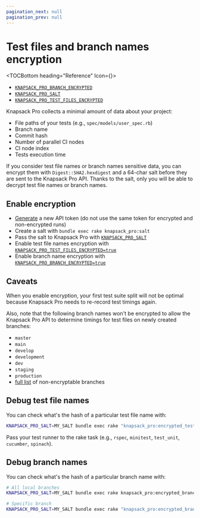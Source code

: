 ```yaml
---
pagination_next: null
pagination_prev: null
---
```


# Test files and branch names encryption


<TOCBottom heading="Reference" Icon={<IconExternalLink />}>

- [`KNAPSACK_PRO_BRANCH_ENCRYPTED`](reference.md#knapsack_pro_branch_encrypted)
- [`KNAPSACK_PRO_SALT`](reference.md#knapsack_pro_salt)
- [`KNAPSACK_PRO_TEST_FILES_ENCRYPTED`](reference.md#knapsack_pro_test_files_encrypted)

</TOCBottom>

Knapsack Pro collects a minimal amount of data about your project:

- File paths of your tests (e.g., `spec/models/user_spec.rb`)
- Branch name
- Commit hash
- Number of parallel CI nodes
- CI node index
- Tests execution time

If you consider test file names or branch names sensitive data, you can encrypt them with `Digest::SHA2.hexdigest` and a 64-char salt before they are sent to the Knapsack Pro API. Thanks to the salt, only you will be able to decrypt test file names or branch names.

## Enable encryption

- [Generate](https://knapsackpro.com/sessions) a new API token (do not use the same token for encrypted and non-encrypted runs)
- Create a salt with `bundle exec rake knapsack_pro:salt`
- Pass the salt to Knapsack Pro with [`KNAPSACK_PRO_SALT`](reference.md#knapsack_pro_salt)
- Enable test file names encryption with [`KNAPSACK_PRO_TEST_FILES_ENCRYPTED=true`](reference.md#knapsack_pro_test_files_encrypted)
- Enable branch name encryption with [`KNAPSACK_PRO_BRANCH_ENCRYPTED=true`](reference.md#knapsack_pro_branch_encrypted)

## Caveats

When you enable encryption, your first test suite split will not be optimal because Knapsack Pro needs to re-record test timings again.

Also, note that the following branch names won't be encrypted to allow the Knapsack Pro API to determine timings for test files on newly created branches:

- `master`
- `main`
- `develop`
- `development`
- `dev`
- `staging`
- `production`
- [full list](https://github.com/KnapsackPro/knapsack_pro-ruby/blob/master/lib/knapsack_pro/crypto/branch_encryptor.rb) of non-encryptable branches

## Debug test file names

You can check what's the hash of a particular test file name with:

```bash
KNAPSACK_PRO_SALT=MY_SALT bundle exec rake "knapsack_pro:encrypted_test_file_names[rspec]"
```

Pass your test runner to the rake task (e.g., `rspec`, `minitest`, `test_unit`, `cucumber`, `spinach`).

## Debug branch names

You can check what's the hash of a particular branch name with:

```bash
# All local branches
KNAPSACK_PRO_SALT=MY_SALT bundle exec rake knapsack_pro:encrypted_branch_names

# Specific branch
KNAPSACK_PRO_SALT=MY_SALT bundle exec rake "knapsack_pro:encrypted_branch_names[MY_UNENCRYPTED_BRANCH_NAME]"
```
